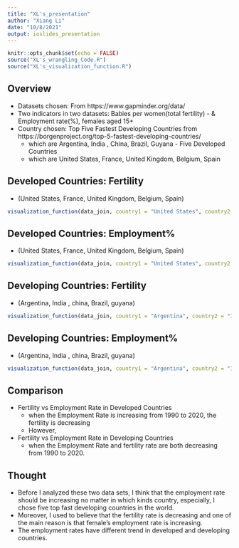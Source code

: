 ```yaml
---
title: "XL's_presentation"
author: "Xiang Li"
date: "10/8/2021"
output: ioslides_presentation
---
```


```r
knitr::opts_chunk$set(echo = FALSE)
source("XL's_wrangling_Code.R")
source("XL's_visualization_function.R")
```

## Overview
- Datasets chosen: From https://www.gapminder.org/data/
- Two indicators in two datasets: Babies per women(total fertility)
                             - & Employment rate(%), females aged 15+
- Country chosen: Top Five Fastest Developing Countries 
      from https://borgenproject.org/top-5-fastest-developing-countries/
    - which are Argentina, India , China, Brazil, Guyana
                 - Five Developed Countries
    - which are United States, France, United Kingdom, Belgium, Spain

## Developed Countries: Fertility   
- (United States, France, United Kingdom, Belgium, Spain)

```r
visualization_function(data_join, country1 = "United States", country2 = "France",country3 = "United Kingdom", country4="Belgium",country5="Spain", indicators  = "fertility")
```

## Developed Countries: Employment% 
- (United States, France, United Kingdom, Belgium, Spain)

```r
visualization_function(data_join, country1 = "United States", country2 = "France",country3 = "United Kingdom",country4="Belgium",country5="Spain", indicators = "femployrate")
```

## Developing Countries: Fertility
- (Argentina, India , china, Brazil, guyana)
```r
visualization_function(data_join, country1 = "Argentina", country2 = "India",country3 = "China", country4="Brazil",country5="Guyana", indicators  = "fertility")

```

## Developing Countries: Employment%  
- (Argentina, India , china, Brazil, guyana)
```r
visualization_function(data_join, country1 = "Argentina", country2 = "India",country3 = "China", country4="Brazil",country5="Guyana", indicators = "femployrate")
```

## Comparison
- Fertility vs Employment Rate in Developed Countries
     - when the Employment Rate is increasing from 1990 to 2020, the fertility is decreasing
  - However,
- Fertility vs Employment Rate in Developing Countries
     - when the Employment Rate and fertility rate are both decreasing from 1990 to 2020.
 
## Thought
- Before I analyzed these two data sets, I think that the employment rate should be increasing no matter in which kinds country, especially, I chose five top fast developing countries in the world.
- Moreover, I used to believe that the fertility rate is decreasing and one of the main reason is that female's employment rate is increasing.
- The employment rates have different trend in developed and developing countries.
